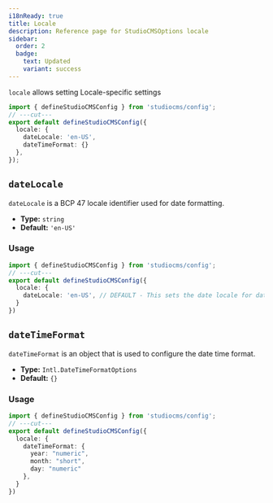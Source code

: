 ```yaml
---
i18nReady: true
title: Locale
description: Reference page for StudioCMSOptions locale
sidebar:
  order: 2
  badge:
    text: Updated
    variant: success
---
```



`locale` allows setting Locale-specific settings

```ts twoslash title="studiocms.config.mjs"
import { defineStudioCMSConfig } from 'studiocms/config';
// ---cut---
export default defineStudioCMSConfig({
  locale: {
    dateLocale: 'en-US',
    dateTimeFormat: {}
  },
});
```

## `dateLocale`

`dateLocale` is a BCP 47 locale identifier used for date formatting.

- **Type:** `string`
- **Default:** `'en-US'`

### Usage

```ts twoslash {3} title="studiocms.config.mjs"
import { defineStudioCMSConfig } from 'studiocms/config';
// ---cut---
export default defineStudioCMSConfig({
  locale: {
    dateLocale: 'en-US', // DEFAULT - This sets the date locale for date formatting.
  }
})
```

## `dateTimeFormat`

`dateTimeFormat` is an object that is used to configure the date time format.

- **Type:** `Intl.DateTimeFormatOptions`
- **Default:** `{}`

### Usage

```ts twoslash {3-7} title="studiocms.config.mjs"
import { defineStudioCMSConfig } from 'studiocms/config';
// ---cut---
export default defineStudioCMSConfig({
  locale: {
    dateTimeFormat: {
      year: "numeric",
      month: "short",
      day: "numeric"
    },
  }
})
```